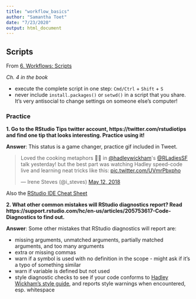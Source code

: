 ```yaml
---
title: "workflow_basics"
author: "Samantha Toet"
date: "7/23/2020"
output: html_document
---
```


## Scripts

From [6. Workflows: Scripts](http://r4ds.had.co.nz/workflow-scripts.html)

*Ch. 4 in the book*

- execute the complete script in one step: `Cmd/Ctrl` + `Shift` + `S`
- never include `install.packages()` or `setwd()` in a script that you share. It’s very antisocial to change settings on someone else’s computer!

### Practice

**1. Go to the RStudio Tips twitter account, https://twitter.com/rstudiotips and find one tip that looks interesting. Practice using it!**

**Answer**: This status is a game changer, practice gif included in Tweet.

<blockquote class="twitter-tweet" data-lang="en"><p lang="en" dir="ltr">Loved the cooking metaphors 🔪🎂 in <a href="https://twitter.com/hadleywickham?ref_src=twsrc%5Etfw">@hadleywickham</a>&#39;s <a href="https://twitter.com/RLadiesSF?ref_src=twsrc%5Etfw">@RLadiesSF</a> talk yesterday!  but the best part was watching Hadley speed-code live and learning neat tricks like this: <a href="https://t.co/UVmrPbxpho">pic.twitter.com/UVmrPbxpho</a></p>&mdash; Irene Steves (@i_steves) <a href="https://twitter.com/i_steves/status/995394452821721088?ref_src=twsrc%5Etfw">May 12, 2018</a></blockquote>
<script async src="https://platform.twitter.com/widgets.js" charset="utf-8"></script>

Also the [RStudio IDE Cheat Sheet](https://www.rstudio.com/wp-content/uploads/2016/01/rstudio-IDE-cheatsheet.pdf)

**2. What other common mistakes will RStudio diagnostics report? Read https://support.rstudio.com/hc/en-us/articles/205753617-Code-Diagnostics to find out.**

**Answer**: Some other mistakes that RStudio diagnostics will report are:

- missing arguments, unmatched arguments, partially matched arguments, and too many arguments
- extra or missing commas
- warn if a symbol is used with no definition in the scope - might ask if it's a typo of something similar
- warn if variable is defined but not used
- style diagnostic checks to see if your code conforms to [Hadley Wickham’s style guide](http://adv-r.had.co.nz/Style.html), and reports style warnings when encountered, esp. whitespace 
